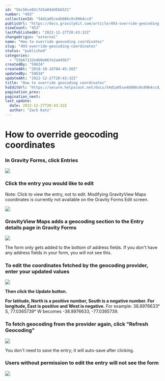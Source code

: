 ```yaml
---
id: "5bc56ce02c7d3a04dd5bb521"
number: "493"
collectionId: "54d1a05ce4b086c0c0964ccd"
publicUrl: "https://docs.gravitykit.com/article/493-override-geocoding-coordinates"
viewCount: "453"
lastPublishedAt: "2022-12-27T20:43:32Z"
changeOrigin: "external"
name: "How to override geocoding coordinates"
slug: "493-override-geocoding-coordinates"
status: "published"
categories: 
  - "55b67132e4b0e667e2a44567"
createdBy: "59634"
createdAt: "2018-10-16T04:45:20Z"
updatedBy: "59634"
updatedAt: "2022-12-27T20:43:32Z"
title: "How to override geocoding coordinates"
hsEditUrl: "https://secure.helpscout.net/docs/54d1a05ce4b086c0c0964ccd/article/5bc56ce02c7d3a04dd5bb521"
pagination_prev: 
pagination_next: 
last_update:
  date: 2022-12-27T20:43:32Z
  author: "Zack Katz"
---
```


# How to override geocoding coordinates



### In Gravity Forms, click Entries

![](https://www.gravitykit.com/wp-content/uploads/2018/10/in-gravity-forms-click-entries.png)

### Click the entry you would like to edit

Note: Click to view the entry, not to edit. Modifying GravityView Maps coordinates is currently not available on the Gravity Forms Edit screen.

![](https://www.gravitykit.com/wp-content/uploads/2018/10/click-the-entry-you-would-like-to-edit.png)

### GravityView Maps adds a geocoding section to the Entry details page in Gravity Forms

![](https://www.gravitykit.com/wp-content/uploads/2018/10/gravityview-maps-adds-a-geocoding-section-to-the-entry-details-page-in-gravity-forms.png)

The form only gets added to the bottom of address fields. If you don't have any address fields in your form, you will not see this.

### To edit the coordinates fetched by the geocoding provider, enter your updated values

![](https://www.gravitykit.com/wp-content/uploads/2018/10/to-edit-the-coordinates-fetched-by-the-geocoding-provider-enter-your-updated-values.png)

**Then click the Update button.**

**For latitude, North is a positive number, South is a negative number. For longitude, East is positive and West is negative.** For example: 38.8976633° S, 77.0365739° W becomes -38.8976633, -77.0365739.

### To fetch geocoding from the provider again, click "Refresh Geocoding"

![](https://www.gravitykit.com/wp-content/uploads/2018/10/to-fetch-geocoding-from-the-provider-again-click-refresh-geocoding-.png)

You don't need to save the entry; it will auto-save after clicking.

### Users without permission to edit the entry will not see the form

![](https://www.gravitykit.com/wp-content/uploads/2018/10/users-without-permission-to-edit-the-entry-will-not-see-the-form.png)

